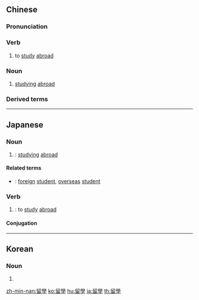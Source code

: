 {{also|留学}}
==Chinese==
{{zh-forms|s=留学}}

===Pronunciation===
{{zh-pron
|m=liúxué
|c=lau4 hok6
|h=pfs=liù-ho̍k
|mn=liû-ha̍k
|cat=n,v
}}

===Verb===
{{zh-verb}}

# to [[study]] [[abroad]]

===Noun===
{{zh-noun}}

# [[studying]] [[abroad]]

===Derived terms===
{{zh-der|留學生}}

{{zh-cat|Intermediate}}

----

==Japanese==
{{ja-kanjitab|りゅう|がく|yomi=o}}

===Noun===
{{ja-noun|りゅうがく|shin=留学}}

# {{kyujitai of|留学}}: [[studying]] [[abroad]]

====Related terms====
* {{ja-r|留學生|りゅうがくせい}}: [[foreign]] [[student]], [[overseas]] [[student]]

===Verb===
{{ja-verb-suru|りゅうがく|shin=留学|tr=intrans}}

# {{kyujitai of|留学}}: to [[study]] [[abroad]]

====Conjugation====
{{ja-suru|りゅうがく}}
----

==Korean==
{{ko-hanjatab}}

===Noun===
{{ko-noun|hj|hangeul=유학}}

# {{hanja form of|유학|studying abroad}}

[[zh-min-nan:留學]]
[[ko:留學]]
[[hu:留學]]
[[ja:留學]]
[[th:留學]]